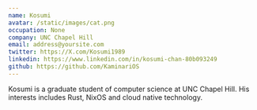 ```yaml
---
name: Kosumi
avatar: /static/images/cat.png
occupation: None
company: UNC Chapel Hill
email: address@yoursite.com
twitter: https://X.com/Kosumi1989
linkedin: https://www.linkedin.com/in/kosumi-chan-80b093249
github: https://github.com/KaminariOS
---
```


Kosumi is a graduate student of computer science at UNC Chapel Hill. His interests includes Rust, NixOS and cloud native technology.
